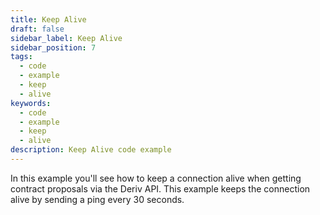 ```yaml
---
title: Keep Alive
draft: false
sidebar_label: Keep Alive
sidebar_position: 7
tags:
  - code
  - example
  - keep
  - alive
keywords:
  - code
  - example
  - keep
  - alive
description: Keep Alive code example
---
```



In this example you'll see how to keep a connection alive when getting contract proposals via the Deriv API. This example keeps the connection alive by sending a ping every 30 seconds.

<SandboxIframe sandbox={sandboxes.keep_alive} />
